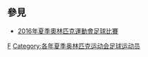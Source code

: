 {{Commonscat|2016 Summer Olympics association football players}}

== 參見 ==
* [[2016年夏季奧林匹克運動會足球比賽|2016年夏季奧林匹克運動會足球比賽]]

{{categoryTOC}}
[[Category:2016年夏季奧林匹克運動會運動員|F]]
[[Category:各年夏季奥林匹克运动会足球运动员|Category:各年夏季奥林匹克运动会足球运动员]]